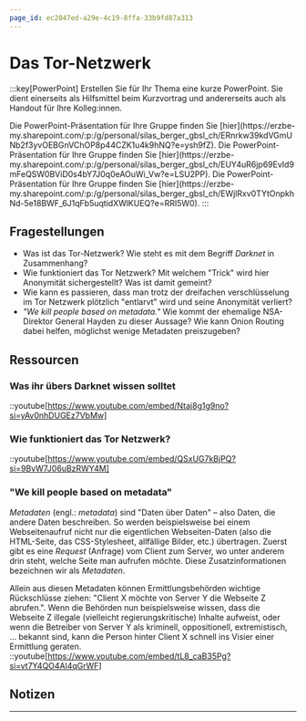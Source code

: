 ```yaml
---
page_id: ec2047ed-a29e-4c19-8ffa-33b9fd87a313
---
```



# Das Tor-Netzwerk

:::key[PowerPoint] Erstellen Sie für Ihr Thema eine kurze PowerPoint. Sie dient einerseits als Hilfsmittel beim Kurzvortrag und andererseits auch als Handout für Ihre Kolleg:innen.

<Restricted id="d94a7bf5-fbbe-41e0-90d8-5fd5a340f55f">
    Die PowerPoint-Präsentation für Ihre Gruppe finden Sie
    [hier](https://erzbe-my.sharepoint.com/:p:/g/personal/silas_berger_gbsl_ch/ERnrkw39kdVGmUNb2f3yvOEBGnVChOP8p44CZK1u4k9hNQ?e=ysh9fZ).
</Restricted>

<Restricted id="753cf133-e743-4e34-bd66-ddc76608a34b">
    Die PowerPoint-Präsentation für Ihre Gruppe finden Sie
    [hier](https://erzbe-my.sharepoint.com/:p:/g/personal/silas_berger_gbsl_ch/EUY4uR6jp69EvId9mFeQSW0BViD0s4bY7J0q0eAOuWi_Vw?e=LSU2PP).
</Restricted>

<Restricted id="7fb224d6-1106-43ea-96c6-89674ee0d598">
    Die PowerPoint-Präsentation für Ihre Gruppe finden Sie
    [hier](https://erzbe-my.sharepoint.com/:p:/g/personal/silas_berger_gbsl_ch/EWjlRxv0TYtOnpkhNd-5e18BWF_6J1qFb5uqtidXWlKUEQ?e=RRI5W0).
</Restricted>
:::

## Fragestellungen

- Was ist das Tor-Netzwerk? Wie steht es mit dem Begriff _Darknet_ in Zusammenhang?
- Wie funktioniert das Tor Netzwerk? Mit welchem "Trick" wird hier Anonymität sichergestellt? Was ist damit gemeint?
- Wie kann es passieren, dass man trotz der dreifachen verschlüsselung im Tor Netzwerk plötzlich "entlarvt" wird und seine Anonymität verliert?
- _"We kill people based on metadata."_ Wie kommt der ehemalige NSA-Direktor General Hayden zu dieser Aussage? Wie kann Onion Routing dabei helfen, möglichst wenige Metadaten preiszugeben?

## Ressourcen

### Was ihr übers Darknet wissen solltet

::youtube[https://www.youtube.com/embed/Ntaj8g1g9no?si=yAv0nhDUGEz7VbMw]

### Wie funktioniert das Tor Netzwerk?

::youtube[https://www.youtube.com/embed/QSxUG7kBjPQ?si=9BvW7J06uBzRWY4M]

### "We kill people based on metadata"

_Metadaten_ (engl.: _metadata_) sind "Daten über Daten" – also Daten, die andere Daten beschreiben. So werden beispielsweise bei einem Webseitenaufruf nicht nur die eigentlichen Webseiten-Daten (also die HTML-Seite, das CSS-Stylesheet, allfällige Bilder, etc.) übertragen. Zuerst gibt es eine _Request_ (Anfrage) vom Client zum Server, wo unter anderem drin steht, welche Seite man aufrufen möchte. Diese Zusatzinformationen bezeichnen wir als _Metadaten_.

Allein aus diesen Metadaten können Ermittlungsbehörden wichtige Rückschlüsse ziehen: "Client X möchte von Server Y die Webseite Z abrufen.". Wenn die Behörden nun beispielsweise wissen, dass die Webseite Z illegale (vielleicht regierungskritische) Inhalte aufweist, oder wenn die Betreiber von Server Y als kriminell, oppositionell, extremistisch, … bekannt sind, kann die Person hinter Client X schnell ins Visier einer Ermittlung geraten. ::youtube[https://www.youtube.com/embed/tL8_caB35Pg?si=vt7Y4QO4Al4qGrWF]

## Notizen

<QuillV2 id="81eadcc2-af16-430d-a195-66e28c969723" />

---
